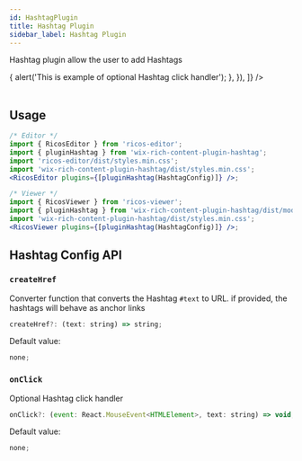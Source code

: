 ```yaml
---
id: HashtagPlugin
title: Hashtag Plugin
sidebar_label: Hashtag Plugin
---
```



Hashtag plugin allow the user to add Hashtags

<div className="card">
  <RicosEditorWithMobile
    content={createContent('This is #Hashtag, try to add one yourself')}
    placeholder={'Type here!'}
    plugins={[
      pluginHashtag({
        onClick: () => {
          alert('This is example of optional Hashtag click handler');
        },
      }),
    ]}
  />
</div>
<br />

## Usage

```jsx
/* Editor */
import { RicosEditor } from 'ricos-editor';
import { pluginHashtag } from 'wix-rich-content-plugin-hashtag';
import 'ricos-editor/dist/styles.min.css';
import 'wix-rich-content-plugin-hashtag/dist/styles.min.css';
<RicosEditor plugins={[pluginHashtag(HashtagConfig)]} />;

/* Viewer */
import { RicosViewer } from 'ricos-viewer';
import { pluginHashtag } from 'wix-rich-content-plugin-hashtag/dist/module.viewer';
import 'wix-rich-content-plugin-hashtag/dist/styles.min.css';
<RicosViewer plugins={[pluginHashtag(HashtagConfig)]} />;
```

## Hashtag Config API

### `createHref`

Converter function that converts the Hashtag `#text` to URL. if provided, the hashtags will behave as anchor links

```jsx
createHref?: (text: string) => string;
```

Default value:

```jsx
none;
```

### `onClick`

Optional Hashtag click handler

```jsx
onClick?: (event: React.MouseEvent<HTMLElement>, text: string) => void;
```

Default value:

```jsx
none;
```

<br />
